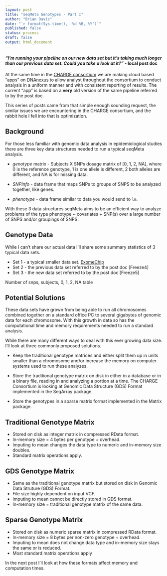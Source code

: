 ```yaml
---
layout: post
title: "seqMeta Genotypes - Part I"
author: "Brian Davis"
date: "`r format(Sys.time(), '%d %B, %Y')`"
published: false
status: process
draft: false
output: html_document
---
```


#### *"I'm running your pipeline on our new data set but it's taking much longer than our previous data set.  Could you take a look at it?"* - local post doc


At the same time in the [CHARGE consortium](http://depts.washington.edu/chargeco/wiki/Main_Page) we are making cloud based "apps" on [DNAnexus](https://www.dnanexus.com/usecases-charge) to allow analyst throughout the consortium to conduct analysis in a uniform manner and with consistent reporting of results.  The current "app" is based on a **very** old version of the same pipeline referred to by the post doc.


This series of posts came from that simple enough sounding request, the similar issues we are encountering in the CHARGE consortium, and the rabbit hole I fell into that is optimization.


## Background

For those less familiar with genomic data analysis in epidemiological studies there are three key data structures needed to run a typical seqMeta analysis.  

* *genotype* matrix - Subjects X SNPs dosage matrix of [0, 1, 2, NA], where 0 is the reference genotype, 1 is one allele is different, 2 both alleles are different, and NA is for missing data. 

* *SNPInfo* - data frame that maps SNPs to groups of SNPS to be analyzed together, like genes.  

* *phenotype* - data frame similar to data you would send to `lm`.

With these 3 data structures seqMeta aims to be an efficient way to analyze problems of the type phenotype ~ covariates + SNP(s) over a large number of SNPS and/or groupings of SNPS.


## Genotype Data

While I can't share our actual data I'll share some summary statistics of 3 typical data sets.

* Set 1 - a typical smaller data set. [ExomeChip](http://www.chargeconsortium.com/main/exomechip)
* Set 2 - the previous data set referred to by the post doc [Freeze4]
* Set 3 - the new data set referred to by the post doc [Freeze5]

Number of snps, subjects, 0, 1, 2, NA table

## Potential Solutions

These data sets have grown from being able to run all chromosomes combined together on a standard office PC to several gigabytes of genomic data for each chromosome.  With this growth in data so has the computational time and memory requirements needed to run a standard analysis.

While there are many different ways to deal with this ever growing data size.  I'll look at three commonly proposed solutions.

* Keep the traditional genotype matrices and either split them up in units smaller than a chromosome and/or increase the memory on computer systems used to run these analyzes.

* Store the traditional genotype matrix on disk in either in a database or in a binary file, reading in and analyzing a portion at a time. The CHARGE Consortium is looking at Genomic Data Structure (GDS) Format implemented in the SeqArray package.

* Store the genotypes in a sparse matrix format implemented in the Matrix package.

## Traditional Genotype Matrix

* Stored on disk as integer matrix in compressed RData format.
* In-memory size = 4 bytes per genotype + overhead.
* Imputing to mean changes the data type to numeric and in-memory size doubles.
* Standard matrix operations apply.

## GDS Genotype Matrix

* Same as the traditional genotype matrix but stored on disk in Genomic Data Struture (GDS) Format.
* File size highly dependent on input VCF.
* Imputing to mean cannot be directly stored in GDS format.
* In-memory size = traditional genotype matrix of the same data.

## Sparse Genotype Matrix

* Stored on disk as numeric sparse matrix in compressed RData format.
* In-memory size = 8 bytes per non-zero genotype + overhead. 
* Imputing to mean does not change data type and in-memory size stays the same or is reduced.
* Most standard matrix operations apply

In the next post I'll look at how these formats affect memory and computation times.